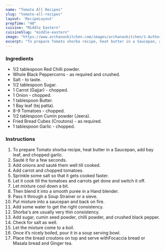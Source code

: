 ---
name: "Tomato All Recipes"
slug: "tomato-all-recipes"
layout: 'RecipeLayout'
prepTime: "40"
cuisine: "Middle Eastern"
cuisineSlug: "middle-eastern"
image: "https://www.archanaskitchen.com/images/archanaskitchen/1-Author/Pooja_Thakur/Tomato_Shorba.jpg"
excerpt: "To prepare Tomato shorba recipe, heat butter in a Saucepan, add bay leaf, and chopped garlic"
---

### Ingredients

- 1/2 tablespoon Red Chilli powder.
- Whole Black Peppercorns - as required and crushed.
- Salt - to taste.
- 1/2 tablespoon Sugar.
- 1 Carrot (Gajjar) - chopped.
- 1 Onion - chopped.
- 1 tablespoon Butter.
- 1 Bay leaf (tej patta).
- 8-9 Tomatoes - chopped.
- 1/2 tablespoon Cumin powder (Jeera).
- Fried Bread Cubes (Croutons) - as required.
- 1 tablespoon Garlic - chopped.

### Instructions

1. To prepare Tomato shorba recipe, heat butter in a Saucepan, add bay leaf, and chopped garlic.
1. Sauté it for a few seconds.
1. Add onions and sauté them well till cooked.
1. Add carrot and chopped tomatoes.
1. Sprinkle some salt so that it gets cooked faster.
1. Let it cook till the tomatoes and carrots get done and switch it off.
1. Let mixture cool down a bit.
1. Then blend it into a smooth puree in a Hand blender.
1. Pass it through a Soup Strainer or a sieve.
1. Put mixture into a saucepan and back on fire.
1. Add some water to get the right consistency.
1. Shorba's are usually very thin consistency.
1. Add sugar, cumin seed powder, chilli powder, and crushed black pepper.
1. Check for salt as well.
1. Let the mixture come to a boil.
1. Once it’s nicely boiled, pour it in a soup serving bowl.
1. Place the bread croutons on top and serve withFocaccia bread or Masala bread and Ginger tea.
